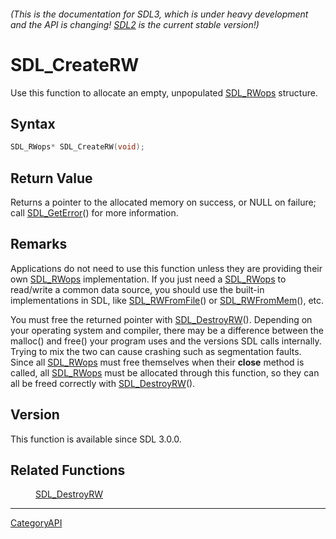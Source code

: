 ====== (This is the documentation for SDL3, which is under heavy development and the API is changing! [https://wiki.libsdl.org/SDL2/ SDL2] is the current stable version!) ======
= SDL_CreateRW =

Use this function to allocate an empty, unpopulated [[SDL_RWops]] structure.

== Syntax ==

<syntaxhighlight lang='c'>
SDL_RWops* SDL_CreateRW(void);
</syntaxhighlight>

== Return Value ==

Returns a pointer to the allocated memory on success, or NULL on failure;
call [[SDL_GetError]]() for more information.

== Remarks ==

Applications do not need to use this function unless they are providing
their own [[SDL_RWops]] implementation. If you just need a [[SDL_RWops]] to
read/write a common data source, you should use the built-in
implementations in SDL, like [[SDL_RWFromFile]]() or [[SDL_RWFromMem]](),
etc.

You must free the returned pointer with [[SDL_DestroyRW]](). Depending on
your operating system and compiler, there may be a difference between the
malloc() and free() your program uses and the versions SDL calls
internally. Trying to mix the two can cause crashing such as segmentation
faults. Since all [[SDL_RWops]] must free themselves when their '''close'''
method is called, all [[SDL_RWops]] must be allocated through this
function, so they can all be freed correctly with [[SDL_DestroyRW]]().

== Version ==

This function is available since SDL 3.0.0.

== Related Functions ==

:[[SDL_DestroyRW]]

----
[[CategoryAPI]]


